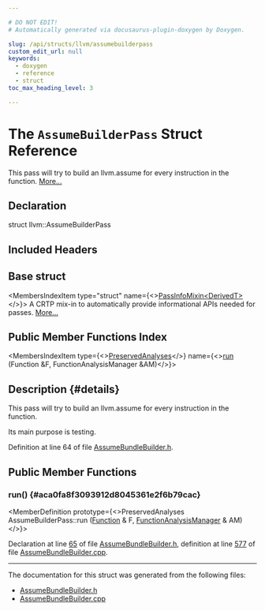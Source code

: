 ```yaml
---

# DO NOT EDIT!
# Automatically generated via docusaurus-plugin-doxygen by Doxygen.

slug: /api/structs/llvm/assumebuilderpass
custom_edit_url: null
keywords:
  - doxygen
  - reference
  - struct
toc_max_heading_level: 3

---
```





# The `AssumeBuilderPass` Struct Reference

<DoxygenPage pluginConfig={pluginConfig}>

This pass will try to build an llvm.assume for every instruction in the function. <a href="#details">More...</a>

## Declaration

<CodeBlock>struct llvm::AssumeBuilderPass</CodeBlock>

## Included Headers

<IncludesList>
<IncludesListItem
  filePath="llvm/Transforms/Utils/AssumeBundleBuilder.h"
  permalink="/docs/api/files/include/include/llvm/include/llvm/transforms/include/llvm/transforms/utils/assumebundlebuilder-h"
  isLocal="true" />
</IncludesList>

## Base struct

<MembersIndex>

<MembersIndexItem
  type="struct"
  name={<><a href="/docs/api/structs/llvm/passinfomixin">PassInfoMixin&lt;DerivedT&gt;</a></>}>
A CRTP mix-in to automatically provide informational APIs needed for passes. <a href="/docs/api/structs/llvm/passinfomixin/#details">More...</a>
</MembersIndexItem>

</MembersIndex>

## Public Member Functions Index

<MembersIndex>

<MembersIndexItem
  type={<><a href="/docs/api/classes/llvm/preservedanalyses">PreservedAnalyses</a></>}
  name={<><a href="#aca0fa8f3093912d8045361e2f6b79cac">run</a> (Function &amp;F, FunctionAnalysisManager &amp;AM)</>}>
</MembersIndexItem>

</MembersIndex>

## Description {#details}

This pass will try to build an llvm.assume for every instruction in the function.

Its main purpose is testing.

Definition at line 64 of file <a href="/docs/api/files/include/include/llvm/include/llvm/transforms/include/llvm/transforms/utils/assumebundlebuilder-h">AssumeBundleBuilder.h</a>.

<SectionDefinition>

## Public Member Functions

### run() {#aca0fa8f3093912d8045361e2f6b79cac}

<MemberDefinition
  prototype={<>PreservedAnalyses AssumeBuilderPass::run (<a href="/docs/api/classes/llvm/function">Function</a> &amp; F, <a href="/docs/api/namespaces/llvm/#adce09a5a0de0e3177eb00e932734af2f">FunctionAnalysisManager</a> &amp; AM)</>}>

Declaration at line <a href="/docs/api/files/include/include/llvm/include/llvm/transforms/include/llvm/transforms/utils/assumebundlebuilder-h/#l00065">65</a> of file <a href="/docs/api/files/include/include/llvm/include/llvm/transforms/include/llvm/transforms/utils/assumebundlebuilder-h">AssumeBundleBuilder.h</a>, definition at line <a href="/docs/api/files/lib/lib/transforms/lib/transforms/utils/assumebundlebuilder-cpp/#l00577">577</a> of file <a href="/docs/api/files/lib/lib/transforms/lib/transforms/utils/assumebundlebuilder-cpp">AssumeBundleBuilder.cpp</a>.
</MemberDefinition>

</SectionDefinition>

<hr/>

The documentation for this struct was generated from the following files:

<ul>
<li><a href="/docs/api/files/include/include/llvm/include/llvm/transforms/include/llvm/transforms/utils/assumebundlebuilder-h">AssumeBundleBuilder.h</a></li>
<li><a href="/docs/api/files/lib/lib/transforms/lib/transforms/utils/assumebundlebuilder-cpp">AssumeBundleBuilder.cpp</a></li>
</ul>

</DoxygenPage>

